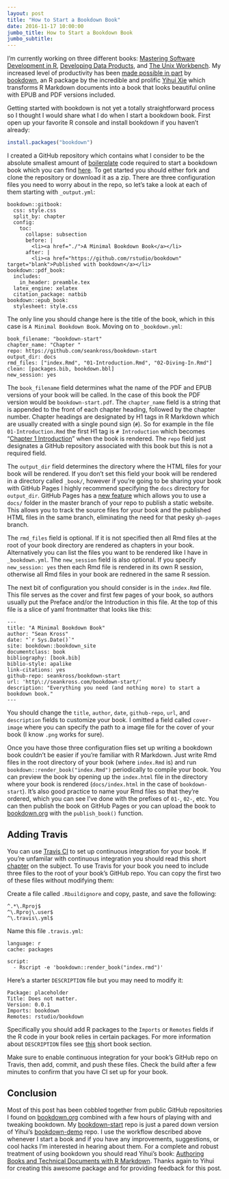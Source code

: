 ```yaml
---
layout: post
title: "How to Start a Bookdown Book"
date: 2016-11-17 10:00:00
jumbo_title: How to Start a Bookdown Book
jumbo_subtitle:
---
```



I'm currently working on three different books: 
[Mastering Software Development in R](https://leanpub.com/msdr),
[Developing Data Products](https://leanpub.com/ddp), and
[The Unix Workbench](http://seankross.com/the-unix-workbench/). My increased
level of productivity has been 
[made possible in part](https://youtu.be/j3RpwtkSg1M) by 
[bookdown](https://bookdown.org/home/about.html),
an R package by the incredible and prolific
[Yihui Xie](https://twitter.com/xieyihui) which transforms R Markdown documents 
into a book that looks beautiful online with EPUB and PDF versions included. 

Getting started with bookdown is not yet a totally straightforward process so I
thought I would share what I do when I start a bookdown book. First open up 
your favorite R console and install bookdown if you haven't already:

```r
install.packages("bookdown")
```

I created a GitHub repository which contains what I consider to be the absolute
smallest amount of [boilerplate](https://en.wikipedia.org/wiki/Boilerplate_code)
code required to start a bookdown book which you can find
[here](https://github.com/seankross/bookdown-start). To get started you should
either fork and clone the repository or download it as a zip. There are three
configuration files you need to worry about in the repo, so let's take a look
at each of them starting with `_output.yml`:

```
bookdown::gitbook:
  css: style.css
  split_by: chapter
  config:
    toc:
      collapse: subsection
      before: |
        <li><a href="./">A Minimal Bookdown Book</a></li>
      after: |
        <li><a href="https://github.com/rstudio/bookdown" target="blank">Published with bookdown</a></li>
bookdown::pdf_book:
  includes:
    in_header: preamble.tex
  latex_engine: xelatex
  citation_package: natbib
bookdown::epub_book:
  stylesheet: style.css
```

The only line you should change here is the title of the book, which in this
case is `A Minimal Bookdown Book`. Moving on to `_bookdown.yml`:

```
book_filename: "bookdown-start"
chapter_name: "Chapter "
repo: https://github.com/seankross/bookdown-start
output_dir: docs
rmd_files: ["index.Rmd", "01-Introduction.Rmd", "02-Diving-In.Rmd"]
clean: [packages.bib, bookdown.bbl]
new_session: yes
```

The `book_filename` field determines what the name of the PDF and EPUB versions
of your book will be called. In the case of this book the PDF version would be
`bookdown-start.pdf`. The `chapter_name` field is a string that is appended to
the front of each chapter heading, followed by the chapter number. Chapter
headings are designated by H1 tags in R Markdown which are usually created
with a single pound sign (`#`). So for example in the file `01-Introduction.Rmd`
the first H1 tag is `# Introduction` which becomes 
"[Chapter 1 Introduction](http://seankross.com/bookdown-start/introduction.html)"
when the book is rendered. The `repo` field just designates a GitHub repository
associated with this book but this is not a required field.

The `output_dir`
field determines the directory where the HTML files for your book will be
rendered. If you don't set this field your book will be rendered in a
directory called `_book/`, however if you're going to be sharing your book with
GitHub Pages I highly recommend specifying the `docs` directory for 
`output_dir`. GitHub Pages has a
[new feature](https://github.com/blog/2228-simpler-github-pages-publishing)
which allows you to use a `docs/` folder in the master branch of your repo to
publish a static website. This allows you to track the source files for your
book and the published HTML files in the same branch, eliminating the need for
that pesky `gh-pages` branch. 

The `rmd_files` field is optional. If it is not specified then all Rmd files at
the root of your book directory are rendered as chapters in your book.
Alternatively you can list the files you want to be rendered like I have in
`_bookdown.yml`. The `new_session` field is also optional. If you specify
`new_session: yes` then each Rmd file is rendered in its own R session, 
otherwise all Rmd files in your book are rednered in the same R session.

The next bit of configuration you should consider is in the `index.Rmd` file.
This file serves as the cover and first few pages of your book, so authors
usually put the Preface and/or the Introduction in this file. At the top of this
file is a slice of yaml frontmatter that looks like this:

```
---
title: "A Minimal Bookdown Book"
author: "Sean Kross"
date: "`r Sys.Date()`"
site: bookdown::bookdown_site
documentclass: book
bibliography: [book.bib]
biblio-style: apalike
link-citations: yes
github-repo: seankross/bookdown-start
url: 'http\://seankross.com/bookdown-start/'
description: "Everything you need (and nothing more) to start a bookdown book."
---
```

You should change the `title`, `author`, `date`, `github-repo`, `url`, and 
`description` fields to customize your book. I omitted a field called
`cover-image` where you can specify the path to a image file for the cover of 
your book (I know `.png` works for sure).

Once you have those three configuration flies set up writing a bookdown book
couldn't be easier if you're familiar with R Markdown. Just write Rmd files
in the root directory of your book (where `index.Rmd` is) and run
`bookdown::render_book("index.Rmd")` periodically to compile your book. You can
preview the book by opening up the `index.html` file in the directory where your
book is rendered (`docs/index.html` in the case of `bookdown-start`). It's also
good practice to name your Rmd files so that they're ordered, which you can see
I've done with the prefixes of `01-`, `02-`, etc. You can then publish the book
on GitHub Pages or you can upload the book to [bookdown.org](https://bookdown.org/)
with the `publish_book()` function.

## Adding Travis

You can use [Travis CI](https://travis-ci.org/) to set up continuous
integration for your book. If you're unfamilar with continuous integration you
should read this short
[chapter](https://bookdown.org/rdpeng/RProgDA/continuous-integration.html) on
the subject. To use Travis for your book you need to include three files to the
root of your book's GitHub repo. You can copy the first two of these files
without modifying them:

Create a file called `.Rbuildignore` and copy, paste, and save the following:

```
^.*\.Rproj$
^\.Rproj\.user$
^\.travis\.yml$
```

Name this file `.travis.yml`:

```
language: r
cache: packages

script:
  - Rscript -e 'bookdown::render_book("index.rmd")'
```

Here's a starter `DESCRIPTION` file but you may need to modify it:

```
Package: placeholder
Title: Does not matter.
Version: 0.0.1
Imports: bookdown
Remotes: rstudio/bookdown
```

Specifically you should add R packages to the `Imports` or `Remotes` fields if
the R code in your book relies in certain packages. For more information about
`DESCRIPTION` files see [this](https://bookdown.org/rdpeng/RProgDA/r-packages.html#description-file)
short book section.

Make sure to enable continuous integration for your book's GitHub repo on
Travis, then add, commit, and push these files. Check the build after a few 
minutes to confirm that you have CI set up for your book.

## Conclusion

Most of this post has been cobbled together from public GitHub repositories I
found on [bookdown.org](https://bookdown.org/) combined with a few hours of 
playing with and tweaking bookdown. My
[bookdown-start](https://github.com/seankross/bookdown-start)
repo is just a pared down version of Yihui's
[bookdown-demo](https://github.com/rstudio/bookdown-demo) repo. I use the
workflow described above whenever I start a book and if you have any
improvements, suggestions, or cool hacks I'm interested in hearing about them.
For a complete and robust treatment of using bookdown you should read
Yihui's book: 
[Authoring Books and Technical Documents with R Markdown](https://bookdown.org/yihui/bookdown/). Thanks again to Yihui for
creating this awesome package and for providing feedback for this post.

